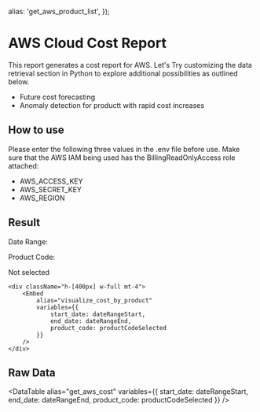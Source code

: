   alias: 'get_aws_product_list',
});

# AWS Cloud Cost Report

This report generates a cost report for AWS.
Let's Try customizing the data retrieval section in Python to explore additional possibilities as outlined below.

- Future cost forecasting
- Anomaly detection for productt with rapid cost increases

## How to use

Please enter the following three values in the .env file before use.
Make sure that the AWS IAM being used has the BillingReadOnlyAccess role attached:

- AWS_ACCESS_KEY
- AWS_SECRET_KEY
- AWS_REGION

## Result

<div className="p-4 border border-gray-300 rounded-lg shadow-md">
    <Grid cols="1">
        <div className="flex items-center gap-3">
            <p>Date Range:</p>
            <div className="flex-1">
                <VariableDatePicker
                    type="range"
                    variables={[
                        dateRangeStart,
                        dateRangeEnd
                    ]}
                />
            </div>
        </div>
        <div className="flex items-center gap-3">
            <p>Product Code:</p>
            <div className="flex-1">
                <VariableSelect variable={productCodeSelected}>
                    <VariableSelectItem value="all">Not selected</VariableSelectItem>
                    <VariableSelectItems items={productCodeList} labelKey="product_code" valueKey="product_code" />
                </VariableSelect>
            </div>
        </div>
    </Grid>

    <div className="h-[400px] w-full mt-4">
        <Embed
            alias="visualize_cost_by_product"
            variables={{
                start_date: dateRangeStart,
                end_date: dateRangeEnd,
                product_code: productCodeSelected
            }}
        />
    </div>
</div>

## Raw Data

<DataTable
    alias="get_aws_cost"
    variables={{
        start_date: dateRangeStart,
        end_date: dateRangeEnd,
        product_code: productCodeSelected
    }}
/>